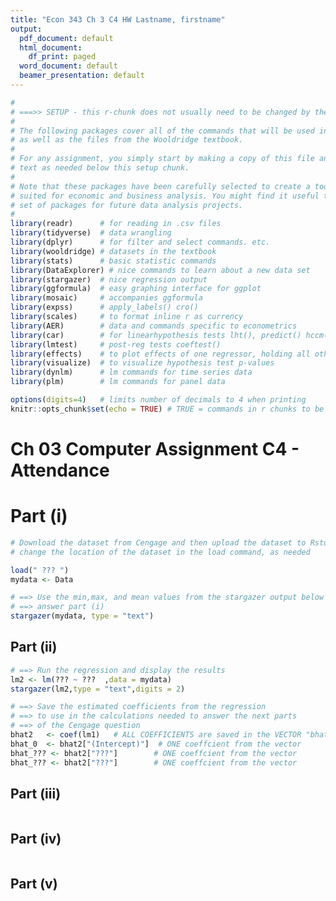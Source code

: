 ```yaml
---
title: "Econ 343 Ch 3 C4 HW Lastname, firstname"
output:
  pdf_document: default
  html_document:
    df_print: paged
  word_document: default
  beamer_presentation: default
---
```


```r
#
# ===>> SETUP - this r-chunk does not usually need to be changed by the student.
#
# The following packages cover all of the commands that will be used in this class,
# as well as the files from the Wooldridge textbook.
# 
# For any assignment, you simply start by making a copy of this file and add the R chunks and
# text as needed below this setup chunk. 
#
# Note that these packages have been carefully selected to create a toolkit that is ideally
# suited for economic and business analysis. You might find it useful to keep this template and
# set of packages for future data analysis projects.
#
library(readr)      # for reading in .csv files
library(tidyverse)  # data wrangling
library(dplyr)      # for filter and select commands. etc.
library(wooldridge) # datasets in the textbook
library(stats)      # basic statistic commands
library(DataExplorer) # nice commands to learn about a new data set
library(stargazer)  # nice regression output
library(ggformula)  # easy graphing interface for ggplot
library(mosaic)     # accompanies ggformula
library(expss)      # apply_labels() cro()
library(scales)     # to format inline r as currency
library(AER)        # data and commands specific to econometrics
library(car)        # for linearhypothesis tests lht(), predict() hccm() heterosced.
library(lmtest)     # post-reg tests coeftest()
library(effects)    # to plot effects of one regressor, holding all others constant
library(visualize)  # to visualize hypothesis test p-values
library(dynlm)      # lm commands for time series data
library(plm)        # lm commands for panel data

options(digits=4)   # limits number of decimals to 4 when printing
knitr::opts_chunk$set(echo = TRUE) # TRUE = commands in r chunks to be echoed in outfile
```
# Ch 03 Computer Assignment C4 - Attendance


# Part (i)

```r
# Download the dataset from Cengage and then upload the dataset to Rstudio
# change the location of the dataset in the load command, as needed

load(" ??? ")
mydata <- Data

# ==> Use the min,max, and mean values from the stargazer output below
# ==> answer part (i)
stargazer(mydata, type = "text")


```



## Part (ii)


```r
# ==> Run the regression and display the results
lm2 <- lm(??? ~ ???  ,data = mydata)
stargazer(lm2,type = "text",digits = 2)

# ==> Save the estimated coefficients from the regression
# ==> to use in the calculations needed to answer the next parts
# ==> of the Cengage question
bhat2   <- coef(lm1)   # ALL COEFFICIENTS are saved in the VECTOR "bhat1"
bhat_0  <- bhat2["(Intercept)"]  # ONE coeffcient from the vector
bhat_??? <- bhat2["???"]        # ONE coeffcient from the vector
bhat_??? <- bhat2["???"]        # ONE coeffcient from the vector

```




## Part (iii)

```r


```


## Part (iv)

```r


```


## Part (v)

```r


```



